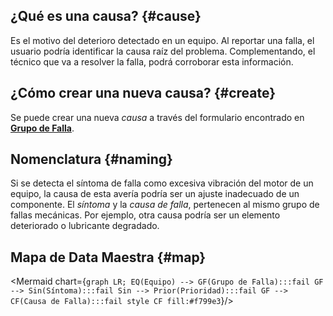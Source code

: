 
## ¿Qué es una causa? {#cause}
Es el motivo del deterioro detectado en un equipo. Al reportar una falla, el usuario podría identificar la causa raíz del problema. Complementando, el técnico que va a resolver la falla, podrá corroborar esta información.

## ¿Cómo crear una nueva causa? {#create}
Se puede crear una nueva _causa_ a través del formulario encontrado en [**Grupo de Falla**](/docs/products/corrective_maintenance/master_data/failure_catalog).

## Nomenclatura {#naming}
Si se detecta el síntoma de falla como excesiva vibración del motor de un equipo, la causa de esta avería podría ser un ajuste inadecuado de un componente. El _síntoma_ y la _causa de falla_, pertenecen al mismo grupo de fallas mecánicas. Por ejemplo, otra causa podría ser un elemento deteriorado o lubricante degradado.

## Mapa de Data Maestra {#map}

<div className="align-center">

<Mermaid chart={`
    graph LR;
        EQ(Equipo) --> GF(Grupo de Falla):::fail
        GF --> Sin(Síntoma):::fail
        Sin --> Prior(Prioridad):::fail
        GF --> CF(Causa de Falla):::fail
        style CF fill:#f799e3
`}/>

</div>